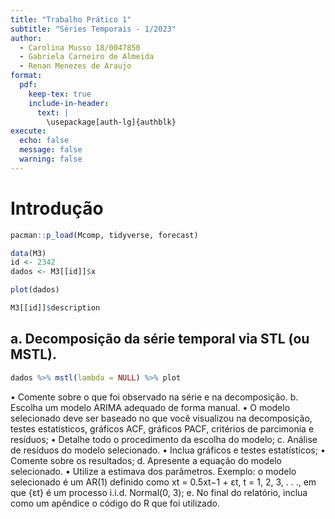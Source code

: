 ```yaml
---
title: "Trabalho Prático 1"
subtitle: "Séries Temporais - 1/2023" 
author:
  - Carolina Musso 18/0047850
  - Gabriela Carneiro de Almeida
  - Renan Menezes de Araujo
format: 
  pdf:
    keep-tex: true
    include-in-header:
      text: |
        \usepackage[auth-lg]{authblk}
execute:
  echo: false
  message: false
  warning: false
---
```


# Introdução

```r
pacman::p_load(Mcomp, tidyverse, forecast)
```



```r
data(M3)
id <- 2342 
dados <- M3[[id]]$x

plot(dados)

M3[[id]]$description 
```


## a. Decomposição da série temporal via STL (ou MSTL).

```r
dados %>% mstl(lambda = NULL) %>% plot
```

• Comente sobre o que foi observado na série e na decomposição.
b. Escolha um modelo ARIMA adequado de forma manual.
• O modelo selecionado deve ser baseado no que você visualizou na decomposição, testes
estatísticos, gráficos ACF, gráficos PACF, critérios de parcimonia e resíduos;
• Detalhe todo o procedimento da escolha do modelo;
c. Análise de resíduos do modelo selecionado. • Inclua gráficos e testes estatísticos;
• Comente sobre os resultados;
d. Apresente a equação do modelo selecionado.
• Utilize a estimava dos parâmetros. Exemplo: o modelo selecionado é um AR(1) definido como
xt = 0.5xt−1 + εt, t = 1, 2, 3, . . ., em que {εt} é um processo i.i.d. Normal(0, 3);
e. No final do relatório, inclua como um apêndice o código do R que foi utilizado.
